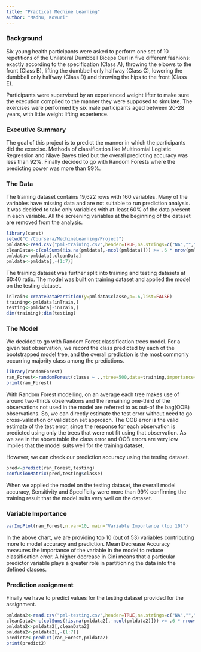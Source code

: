 ```yaml
---
title: "Practical Mechine Learning"
author: "Madhu, Kovuri"
---
```

<h3>Background </h3>
Six young health participants were asked to perform one set of 10 repetitions of the Unilateral Dumbbell Biceps Curl in five different fashions: exactly according to the specification (Class A), throwing the elbows to the front (Class B), lifting the dumbbell only halfway (Class C), lowering the dumbbell only halfway (Class D) and throwing the hips to the front (Class E).

Participants were supervised by an experienced weight lifter to make sure the execution complied to the manner they were supposed to simulate. The exercises were performed by six male participants aged between 20-28 years, with little weight lifting experience.

<h3>Executive Summary </h3>
The goal of this project is to predict the manner in which the participants did the exercise. Methods of classification like Multinomial Logistic Regression and Niave Bayes tried but the overall predicting accuracy was less than 92%. Finally decided to go with Random Forests where the predicting power was more than 99%.

<h3>The Data</h3>
The training dataset contains 19,622 rows with 160 variables. Many of the variables have missing data and are not suitable to run prediction analysis. It was decided to take only variables with at-least 60% of the data present in each variable. All the screening variables at the beginning of the dataset are removed from the analysis.

```r
library(caret)
setwd("C:/Coursera/MechineLearning/Project")
pmldata<-read.csv("pml-training.csv",header=TRUE,na.strings=c("NA","","#DIV/0!"))
cleanData<-c(colSums(!is.na(pmldata[,-ncol(pmldata)])) >= .6 * nrow(pmldata))
pmldata<-pmldata[,cleanData]
pmldata<-pmldata[,-(1:7)]
```

The training dataset was further split into training and testing datasets at 60:40 ratio. The model was built on training dataset and applied the model on the testing dataset. 
```r

inTrain<-createDataPartition(y=pmldata$classe,p=.6,list=FALSE)
training<-pmldata[inTrain,]
testing<-pmldata[-inTrain,]
dim(training);dim(testing)
```
<h3>The Model</h3>
We decided to go with Random Forest classification trees model. For a given test
observation, we record the class predicted by each of the bootstrapped model tree, and the overall prediction is the most commonly occurring majority class among the predictions.

```r
library(randomForest)
ran_Forest<-randomForest(classe ~ .,ntree=500,data=training,importance=TRUE)
print(ran_Forest)
```
With Random Forest modelling, on an average each tree makes use of around two-thirds observations and the remaining one-third of the observations not used in the model are referred to as out-of the bag(OOB) observations. So, we can directly estimate the test error without need to go cross-validation or validation set approach. The OOB error is the valid estimate of the test error, since the response for each observation is predicted using only the trees that were not fit using that observation. As we see in the above table the class error and OOB errors are very low implies that the model suits well for the training dataset. 

However, we can check our prediction accuracy using the testing dataset.
```r
pred<-predict(ran_Forest,testing)
confusionMatrix(pred,testing$classe)

```
When we applied the model on the testing dataset, the overall model accuracy, Sensitivity and Specificity were more than 99% confirming the training result that the model suits very well on the dataset.

<h3> Variable Importance </h3>
```r
varImpPlot(ran_Forest,n.var=10, main="Variable Importance (top 10)")
```

In the above chart, we are providing top 10 (out of 53) variables contributing more to model accuracy and prediction. Mean Decrease Accuracy measures the importance of the variable in the model to reduce classification error. A higher decrease in Gini means that a particular predictor variable plays a greater role in partitioning the data into the defined classes. 

<h3>Prediction assignment</h3>
Finally we have to predict values for the testing dataset provided for the assignment.
```r
pmldata2<-read.csv("pml-testing.csv",header=TRUE,na.strings=c("NA","","#DIV/0!"))
cleanData2<-c(colSums(!is.na(pmldata2[,-ncol(pmldata2)])) >= .6 * nrow(pmldata2))
pmldata2<-pmldata2[,cleanData2]
pmldata2<-pmldata2[,-(1:7)]
predict2<-predict(ran_Forest,pmldata2)
print(predict2)
```


